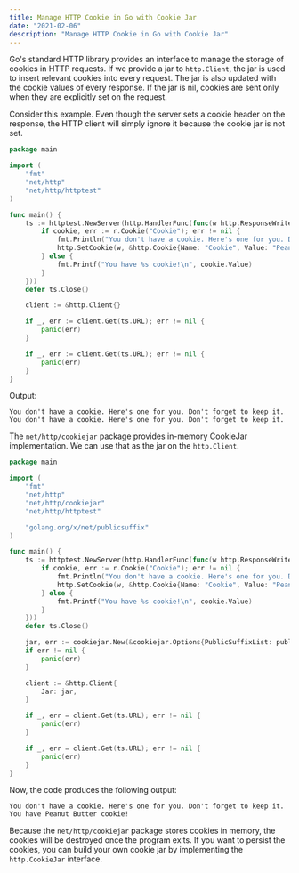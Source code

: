 ```yaml
---
title: Manage HTTP Cookie in Go with Cookie Jar
date: "2021-02-06"
description: "Manage HTTP Cookie in Go with Cookie Jar"
---
```


Go's standard HTTP library provides an interface to manage the storage of cookies in HTTP requests.
If we provide a jar to `http.Client`, the jar is used to insert relevant cookies into every request.
The jar is also updated with the cookie values of every response.
If the jar is nil, cookies are sent only when they are explicitly set on the request.

Consider this example. Even though the server sets a cookie header on the response, the HTTP client will simply ignore it because the cookie jar is not set.

```go
package main

import (
	"fmt"
	"net/http"
	"net/http/httptest"
)

func main() {
	ts := httptest.NewServer(http.HandlerFunc(func(w http.ResponseWriter, r *http.Request) {
		if cookie, err := r.Cookie("Cookie"); err != nil {
			fmt.Println("You don't have a cookie. Here's one for you. Don't forget to keep it.")
			http.SetCookie(w, &http.Cookie{Name: "Cookie", Value: "Peanut Butter"})
		} else {
			fmt.Printf("You have %s cookie!\n", cookie.Value)
		}
	}))
	defer ts.Close()

	client := &http.Client{}

	if _, err := client.Get(ts.URL); err != nil {
		panic(err)
	}

	if _, err := client.Get(ts.URL); err != nil {
		panic(err)
	}
}

```

Output:

```
You don't have a cookie. Here's one for you. Don't forget to keep it.
You don't have a cookie. Here's one for you. Don't forget to keep it.
```

The `net/http/cookiejar` package provides in-memory CookieJar implementation.
We can use that as the jar on the `http.Client`.

```go
package main

import (
	"fmt"
	"net/http"
	"net/http/cookiejar"
	"net/http/httptest"

	"golang.org/x/net/publicsuffix"
)

func main() {
	ts := httptest.NewServer(http.HandlerFunc(func(w http.ResponseWriter, r *http.Request) {
		if cookie, err := r.Cookie("Cookie"); err != nil {
			fmt.Println("You don't have a cookie. Here's one for you. Don't forget to keep it.")
			http.SetCookie(w, &http.Cookie{Name: "Cookie", Value: "Peanut Butter"})
		} else {
			fmt.Printf("You have %s cookie!\n", cookie.Value)
		}
	}))
	defer ts.Close()

	jar, err := cookiejar.New(&cookiejar.Options{PublicSuffixList: publicsuffix.List})
	if err != nil {
		panic(err)
	}

	client := &http.Client{
		Jar: jar,
	}

	if _, err = client.Get(ts.URL); err != nil {
		panic(err)
	}

	if _, err = client.Get(ts.URL); err != nil {
		panic(err)
	}
}
```

Now, the code produces the following output:

```
You don't have a cookie. Here's one for you. Don't forget to keep it.
You have Peanut Butter cookie!
```

Because the `net/http/cookiejar` package stores cookies in memory, the cookies will be destroyed once the program exits.
If you want to persist the cookies, you can build your own cookie jar by implementing the `http.CookieJar` interface.
